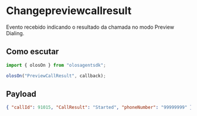 # Changepreviewcallresult

Evento recebido indicando o resultado da chamada no modo Preview Dialing.

## Como escutar

```js copy
import { olosOn } from "olosagentsdk";

olosOn("PreviewCallResult", callback);
```

## Payload

```json copy
{ "callId": 91015, "CallResult": "Started", "phoneNumber": "99999999" }
```
